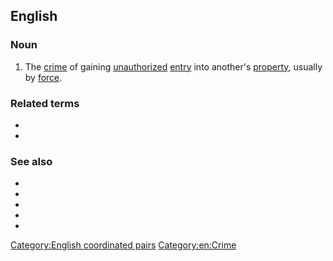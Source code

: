 {{also|breaking-and-entering}}
==English==

===Noun===
{{en-noun|-}}

# {{lb|en|legal}} The [[crime]] of gaining [[unauthorized]] [[entry]] into another's [[property]], usually by [[force]].

===Related terms===
* {{l|en|break and enter}}
* {{l|en|break in}}

===See also===
* {{projectlink|wikipedia}}
* {{l|en|burglary}}
* {{l|en|housebreaking}}
* {{l|en|larceny}}
* {{l|en|B&E}}

[[Category:English coordinated pairs]]
[[Category:en:Crime]]